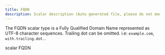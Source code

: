 ```yaml
---
title: FQDN
description: Scalar description (Auto generated file, please do not modify)
---
```



The FQDN scalar type is a Fully Qualified Domain Name represented as UTF-8 character sequences.
Trailing dot can be omitted. i.e: `example.com`, `with.trailing.dot.`.

<GQLCodeSnippet>
<GQLLine><GQLKeyword>scalar</GQLKeyword> FQDN</GQLLine>
</GQLCodeSnippet>
